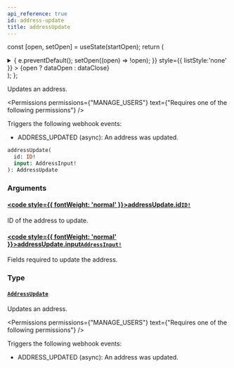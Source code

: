 ```yaml
---
api_reference: true
id: address-update
title: addressUpdate
---
```






const [open, setOpen] = useState(startOpen);
return (
<details {...(open ? { open: true } : {})} className="details" style={{ border:'none', boxShadow:'none', background:'var(--ifm-background-color)' }}>
<summary
onClick={(e) => {
e.preventDefault();
setOpen((open) => !open);
}}
style={{ listStyle:'none' }} >
{open ? dataOpen : dataClose}
</summary>
{open && children}
</details>
);
};

Updates an address.


<Permissions permissions={"MANAGE_USERS"} text={"Requires one of the following permissions"} />


Triggers the following webhook events:

- ADDRESS_UPDATED (async): An address was updated.

```graphql
addressUpdate(
  id: ID!
  input: AddressInput!
): AddressUpdate
```

### Arguments

#### [<code style={{ fontWeight: 'normal' }}>addressUpdate.<b>id</b></code>](#)<Bullet />[`ID!`](../../../api-reference/miscellaneous/scalars/id.mdx) <Badge class="badge badge--secondary" text="non-null"/> <Badge class="badge badge--secondary" text="scalar"/> <Badge class="badge badge--secondary" text="miscellaneous"/>

ID of the address to update.

#### [<code style={{ fontWeight: 'normal' }}>addressUpdate.<b>input</b></code>](#)<Bullet />[`AddressInput!`](../../../api-reference/miscellaneous/inputs/address-input.mdx) <Badge class="badge badge--secondary" text="non-null"/> <Badge class="badge badge--secondary" text="input"/> <Badge class="badge badge--secondary" text="miscellaneous"/>

Fields required to update the address.

### Type

#### [`AddressUpdate`](../../../api-reference/users/objects/address-update.mdx) <Badge class="badge badge--secondary" text="object"/> <Badge class="badge badge--secondary" text="users"/>

Updates an address.


<Permissions permissions={"MANAGE_USERS"} text={"Requires one of the following permissions"} />


Triggers the following webhook events:

- ADDRESS_UPDATED (async): An address was updated.

